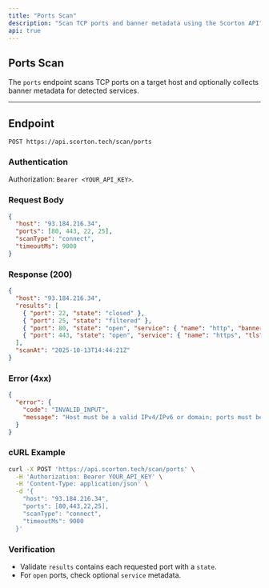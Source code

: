 ```yaml
---
title: "Ports Scan"
description: "Scan TCP ports and banner metadata using the Scorton API"
api: true
---
```


## Ports Scan

The `ports` endpoint scans TCP ports on a target host and optionally collects banner metadata for detected services.

---

## Endpoint

`POST https://api.scorton.tech/scan/ports`

### Authentication

Authorization: `Bearer <YOUR_API_KEY>`.

### Request Body

```json
{
  "host": "93.184.216.34",
  "ports": [80, 443, 22, 25],
  "scanType": "connect",
  "timeoutMs": 9000
}
```

### Response (200)

```json
{
  "host": "93.184.216.34",
  "results": [
    { "port": 22, "state": "closed" },
    { "port": 25, "state": "filtered" },
    { "port": 80, "state": "open", "service": { "name": "http", "banner": "nginx" } },
    { "port": 443, "state": "open", "service": { "name": "https", "tls": true } }
  ],
  "scanAt": "2025-10-13T14:44:21Z"
}
```

### Error (4xx)

```json
{
  "error": {
    "code": "INVALID_INPUT",
    "message": "Host must be a valid IPv4/IPv6 or domain; ports must be 1-65535"
  }
}
```

### cURL Example

```bash
curl -X POST 'https://api.scorton.tech/scan/ports' \
  -H 'Authorization: Bearer YOUR_API_KEY' \
  -H 'Content-Type: application/json' \
  -d '{
    "host": "93.184.216.34",
    "ports": [80,443,22,25],
    "scanType": "connect",
    "timeoutMs": 9000
  }'
```

### Verification

- Validate `results` contains each requested port with a `state`.
- For `open` ports, check optional `service` metadata.



